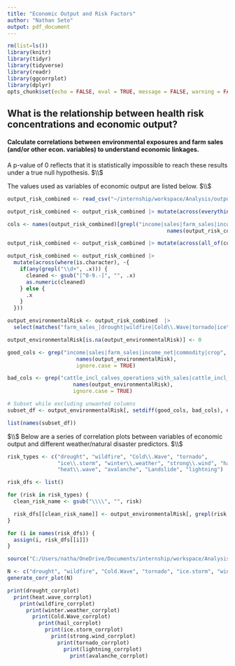 ```yaml
---
title: "Economic Output and Risk Factors"
author: "Nathan Seto"
output: pdf_document
---
```


```r
rm(list=ls())
library(knitr)
library(tidyr)
library(tidyverse)
library(readr)
library(ggcorrplot)
library(dplyr)
opts_chunk$set(echo = FALSE, eval = TRUE, message = FALSE, warning = FALSE, tidy = TRUE)
```

## What is the relationship between health risk concentrations and economic output?

#### Calculate correlations between environmental exposures and farm sales (and/or other econ. variables) to understand economic linkages.

A p-value of 0 reflects that it is statistically impossible to reach these results under a true null hypothesis.
$\\$

The values used as variables of economic output are listed below. 
$\\$
```r
output_risk_combined <- read_csv("~/internship/workspace/Analysis/output_risk_combined.csv")

output_risk_combined <- output_risk_combined |> mutate(across(everything(), ~ gsub(",", "", .)))

cols <- names(output_risk_combined)[grepl("income|sales|farm_sales|income_net|commodity_totals|crop_totals_sales", 
                                                   names(output_risk_combined), ignore.case = TRUE)]

output_risk_combined <- output_risk_combined |> mutate(across(all_of(cols), as.numeric))

output_risk_combined <- output_risk_combined |>
  mutate(across(where(is.character), ~{
    if(any(grepl("\\d+", .x))) {
      cleaned <- gsub("[^0-9.-]", "", .x)
      as.numeric(cleaned)
    } else {
      .x
    }
  }))

output_environmentalRisk <- output_risk_combined  |>
  select(matches("farm_sales_|drought|wildfire|Cold\\.Wave|tornado|ice\\.storm|winter\\.weather|strong\\.wind|hail|heat\\.wave|avalanche|Landslide|lightning|income|sales|farm_sales|income_net|commodity_totals|crop_totals")) |> select(where(is.numeric))

output_environmentalRisk[is.na(output_environmentalRisk)] <- 0

good_cols <- grep("income|sales|farm_sales|income_net|commodity|crop", 
                      names(output_environmentalRisk), 
                      ignore.case = TRUE)

bad_cols <- grep("cattle_incl_calves_operations_with_sales|cattle_incl_calves_sales_measured_in_head|hogs_operations_with_sales|hogs_sales_measured_in_head|chickens_broilers_operations_with_sales|chickens_broilers_sales_measured_in_head", 
                     names(output_environmentalRisk), 
                     ignore.case = TRUE)

# Subset while excluding unwanted columns
subset_df <- output_environmentalRisk[, setdiff(good_cols, bad_cols), drop = FALSE]

list(names(subset_df))
```

$\\$
Below are a series of correlation plots between variables of economic output and different weather/natural disaster predictors.
$\\$

```r



risk_types <- c("drought", "wildfire", "Cold\\.Wave", "tornado",
                "ice\\.storm", "winter\\.weather", "strong\\.wind", "hail",
                "heat\\.wave", "avalanche", "Landslide", "lightning")

risk_dfs <- list()

for (risk in risk_types) {
  clean_risk_name <- gsub("\\\\", "", risk)

  risk_dfs[[clean_risk_name]] <- output_environmentalRisk[, grepl(risk, names(output_environmentalRisk), ignore.case = TRUE)] |> cbind(subset_df)
}

for (i in names(risk_dfs)) {
  assign(i, risk_dfs[[i]])
}

source("C:/Users/natha/OneDrive/Documents/internship/workspace/Analysis/create_correlogram_function.R")

N <- c("drought", "wildfire", "Cold.Wave", "tornado", "ice.storm", "winter.weather", "strong.wind", "hail", "heat.wave", "avalanche", "Landslide", "lightning")
generate_corr_plot(N)

print(drought_corrplot)
  print(heat.wave_corrplot)
    print(wildfire_corrplot)
      print(winter.weather_corrplot)
        print(Cold.Wave_corrplot)
          print(hail_corrplot)
            print(ice.storm_corrplot)
              print(strong.wind_corrplot)
                print(tornado_corrplot)
                  print(lightning_corrplot)
                    print(avalanche_corrplot)
```


